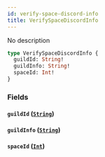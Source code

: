 ```yaml
---
id: verify-space-discord-info
title: VerifySpaceDiscordInfo
---
```



No description

```graphql
type VerifySpaceDiscordInfo {
  guildId: String!
  guildInfo: String!
  spaceId: Int!
}
```


### Fields

#### `guildId` ([`String`](../../references/scalars/string))




#### `guildInfo` ([`String`](../../references/scalars/string))




#### `spaceId` ([`Int`](../../references/scalars/int))






